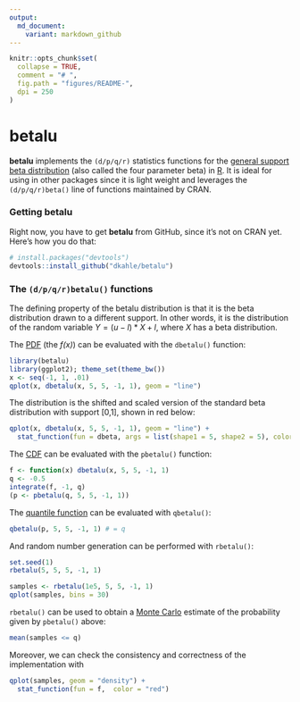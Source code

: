```yaml
---
output:
  md_document:
    variant: markdown_github
---
```


<!-- README.md is generated from README.Rmd. Please edit that file -->

```r
knitr::opts_chunk$set(
  collapse = TRUE,
  comment = "# ",
  fig.path = "figures/README-",
  dpi = 250
)
```


# __betalu__

__betalu__ implements the `(d/p/q/r)` statistics functions for the [general support beta distribution](https://en.wikipedia.org/wiki/Beta_distribution) (also called the four parameter beta) in [R](http://cran.r-project.org).  It is ideal for using in other packages since it is light weight and leverages the `(d/p/q/r)beta()` line of functions maintained by CRAN.



### Getting __betalu__

<!-- There are two ways to get __betalu__.  For the [CRAN version](https://cran.r-project.org/package=betalu), use -->
<!-- ```{r, eval=FALSE} -->
<!-- install.packages("betalu") -->
<!-- ``` -->
<!-- For the development version, use -->
Right now, you have to get __betalu__ from GitHub, since it's not on CRAN yet.  Here's how you do that:
```r
# install.packages("devtools")
devtools::install_github("dkahle/betalu")
```



### The `(d/p/q/r)betalu()` functions

The defining property of the betalu distribution is that it is the beta distribution drawn to a different support.  In other words, it is the distribution of the random variable $Y = (u-l)*X + l$, where $X$ has a beta distribution.


The [PDF](https://en.wikipedia.org/wiki/Probability_density_function) (the _f(x)_) can be evaluated with the `dbetalu()` function:
```r
library(betalu)
library(ggplot2); theme_set(theme_bw())
x <- seq(-1, 1, .01)
qplot(x, dbetalu(x, 5, 5, -1, 1), geom = "line")
```
The distribution is the shifted and scaled version of the standard beta distribution with support [0,1], shown in red below:
```r
qplot(x, dbetalu(x, 5, 5, -1, 1), geom = "line") +
  stat_function(fun = dbeta, args = list(shape1 = 5, shape2 = 5), color = "red")
```


The [CDF](https://en.wikipedia.org/wiki/Cumulative_distribution_function) can be evaluated with the `pbetalu()` function:
```r
f <- function(x) dbetalu(x, 5, 5, -1, 1)
q <- -0.5
integrate(f, -1, q)
(p <- pbetalu(q, 5, 5, -1, 1))
```

The [quantile function](https://en.wikipedia.org/wiki/Quantile_function) can be evaluated with `qbetalu()`:
```r
qbetalu(p, 5, 5, -1, 1) # = q
```

And random number generation can be performed with `rbetalu()`:
```r
set.seed(1)
rbetalu(5, 5, 5, -1, 1)
```
```r
samples <- rbetalu(1e5, 5, 5, -1, 1)
qplot(samples, bins = 30)
```
`rbetalu()` can be used to obtain a [Monte Carlo](https://en.wikipedia.org/wiki/Monte_Carlo_method) estimate of the probability given by `pbetalu()` above:
```r
mean(samples <= q)
```
Moreover, we can check the consistency and correctness of the implementation with
```r
qplot(samples, geom = "density") + 
  stat_function(fun = f,  color = "red")
```


